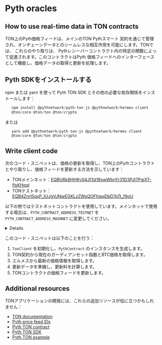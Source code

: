 

# Pyth oracles

## How to use real-time data in TON contracts

TON上のPyth価格フィードは、メインのTON Pythスマート
契約を通じて管理され、オンチェーンデータとのシームレスな相互作用を可能にします。TONでは、
これらのやり取りは、
Pythレシーバーコントラクト内の特定の関数によって促進されます。このコントラクトはPyth
価格フィードへのインターフェースとして機能し、価格データの取得と更新を処理します。

## Pyth SDKをインストールする

npm または yarn を使って Pyth TON SDK とその他の必要な依存関係をインストールします：

```ts
   npm install @pythnetwork/pyth-ton-js @pythnetwork/hermes-client
   @ton/core @ton/ton @ton/crypto
```

   または

```ts
   yarn add @pythnetwork/pyth-ton-js @pythnetwork/hermes-client
   @ton/core @ton/ton @ton/crypto
```

## Write client code

次のコード・スニペットは、価格の更新を取得し、TON上のPythコントラクトとやり取りし、価格フィードを更新する方法を示しています：

- TONメインネット：[EQBU6k8HH6yX4Jf3d18swWbnYr31D3PJI7PgjXT-flsKHqql](https://docs.pyth.network/price-feeds/contract-addresses/ton)
- TONテストネット：[EQB4ZnrI5qsP_IUJgVJNwEGKLzZWsQOFhiaqDbD7pTt_f9oU](https://docs.pyth.network/price-feeds/contract-addresses/ton)

以下の例ではテストネットコントラクトを使用しています。メインネットで使用する場合は、`PYTH_CONTRACT_ADDRESS_TESTNET` を `PYTH_CONTRACT_ADDRESS_MAINNET` に変更してください。 

<details>
```ts
import { TonClient, Address, WalletContractV4 } from "@ton/ton";
import { toNano } from "@ton/core";
import { mnemonicToPrivateKey } from "@ton/crypto";
import { HermesClient } from "@pythnetwork/hermes-client";
import {
  PythContract,
  PYTH_CONTRACT_ADDRESS_TESTNET,
  calculateUpdatePriceFeedsFee,
} from "@pythnetwork/pyth-ton-js";
const BTC_PRICE_FEED_ID =
  "0xe62df6c8b4a85fe1a67db44dc12de5db330f7ac66b72dc658afedf0f4a415b43";
async function main() {
  // Initialize TonClient
  const client = new TonClient({
    endpoint: "https://testnet.toncenter.com/api/v2/jsonRPC",
    apiKey: "your-api-key-here", // Optional
  });
  // Create PythContract instance
  const contractAddress = Address.parse(PYTH_CONTRACT_ADDRESS_TESTNET);
  const contract = client.open(PythContract.createFromAddress(contractAddress));
  // Get current guardian set index
  const guardianSetIndex = await contract.getCurrentGuardianSetIndex();
  console.log("Guardian Set Index:", guardianSetIndex);
  // Get BTC price from TON contract
  const price = await contract.getPriceUnsafe(BTC_PRICE_FEED_ID);
  console.log("BTC Price from TON contract:", price);
  // Fetch latest price updates from Hermes
  const hermesEndpoint = "https://hermes.pyth.network";
  const hermesClient = new HermesClient(hermesEndpoint);
  const priceIds = [BTC_PRICE_FEED_ID];
  const latestPriceUpdates = await hermesClient.getLatestPriceUpdates(
    priceIds,
    { encoding: "hex" }
  );
  console.log("Hermes BTC price:", latestPriceUpdates.parsed?.[0].price);
  // Prepare update data
  const updateData = Buffer.from(latestPriceUpdates.binary.data[0], "hex");
  console.log("Update data:", updateData);
  // Get update fee
  const updateFee = await contract.getUpdateFee(updateData);
  console.log("Update fee:", updateFee);
  const totalFee =
    calculateUpdatePriceFeedsFee(BigInt(updateFee)) + BigInt(updateFee);
  // Update price feeds
  const mnemonic = "your mnemonic here";
  const key = await mnemonicToPrivateKey(mnemonic.split(" "));
  const wallet = WalletContractV4.create({
    publicKey: key.publicKey,
    workchain: 0,
  });
  const provider = client.open(wallet);
  await contract.sendUpdatePriceFeeds(
    provider.sender(key.secretKey),
    updateData,
    totalFee
  );
  console.log("Price feeds updated successfully.");
}
main().catch(console.error);
```
</details>

このコード・スニペットは以下のことを行う：

1. `TonClient` を初期化し、`PythContract` のインスタンスを生成します。
2. TON契約から現在のガーディアンセット指数とBTC価格を取得します。
3. エルメスから最新の価格情報を取得します。
4. 更新データを準備し、更新料を計算します。
5. TONコントラクトの価格フィードを更新します。

## Additional resources

TONアプリケーションの開発には、これらの追加リソースが役に立つかもしれません：

- [TON documentation](https://ton.org/docs/)
- [Pyth price feed IDs](https://pyth.network/developers/price-feed-ids)
- [Pyth TON contract](https://github.com/pyth-network/pyth-crosschain/tree/main/target_chains/ton/contracts)
- [Pyth TON SDK](https://github.com/pyth-network/pyth-crosschain/tree/main/target_chains/ton/sdk)
- [Pyth TON example](https://github.com/pyth-network/pyth-examples/tree/main/price_feeds/ton/sdk_js_usage)

<Feedback />
